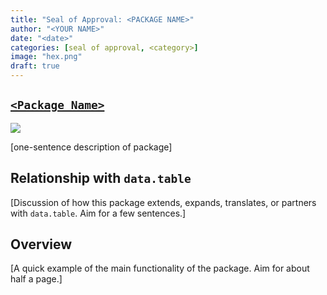 ```yaml
---
title: "Seal of Approval: <PACKAGE NAME>"
author: "<YOUR NAME>"
date: "<date>"
categories: [seal of approval, <category>]
image: "hex.png"
draft: true
---
```


## [`<Package Name>`](<link to package github>)

![](hex.png)

[one-sentence description of package]

## Relationship with `data.table`

[Discussion of how this package extends, expands, translates, or partners with `data.table`.  Aim for a few sentences.]


## Overview

[A quick example of the main functionality of the package. Aim for about half a page.]
